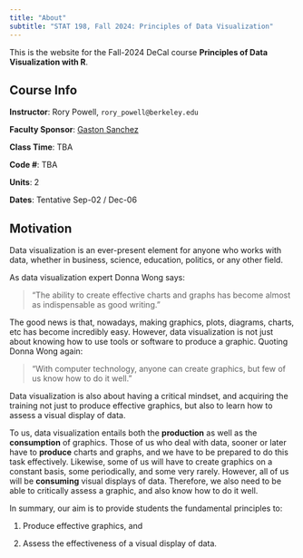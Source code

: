 ```yaml
---
title: "About"
subtitle: "STAT 198, Fall 2024: Principles of Data Visualization"
---
```


This is the website for the Fall-2024 DeCal course 
__Principles of Data Visualization with R__.


::: {.callout-warning icon=false}
## Course Info

__Instructor__: Rory Powell, `rory_powell@berkeley.edu`

__Faculty Sponsor__: <a href="https://www.gastonsanchez.com" target="_blank">Gaston Sanchez</a>

__Class Time__: TBA

__Code #__: TBA

__Units__: 2

__Dates__: Tentative Sep-02 / Dec-06
:::



## Motivation

Data visualization is an ever-present element for anyone who works with data, 
whether in business, science, education, politics, or any other field. 

As data visualization expert Donna Wong says: 

> "The ability to create effective charts and graphs has become almost as indispensable as good writing."

The good news is that, nowadays, making graphics, plots, diagrams, charts, etc
has become incredibly easy. However, data visualization is not just about 
knowing how to use tools or software to produce a graphic. Quoting Donna Wong
again: 

> "With computer technology, anyone can create graphics, but few of us know how to do it well."

Data visualization is also about having a critical mindset, and acquiring the 
training not just to produce effective graphics, but also to learn how to assess 
a visual display of data.

To us, data visualization entails both the __production__ as well as the 
__consumption__ of graphics. Those of us who deal with data, sooner or later 
have to __produce__ charts and graphs, and we have to be prepared to do this 
task effectively. Likewise, some of us will have to create graphics on a constant 
basis, some periodically, and some very rarely. However, all of us will be
__consuming__ visual displays of data. Therefore, we also need to be able to 
critically assess a graphic, and also know how to do it well. 

In summary, our aim is to provide students the fundamental principles to:

1) Produce effective graphics, and

2) Assess the effectiveness of a visual display of data.

